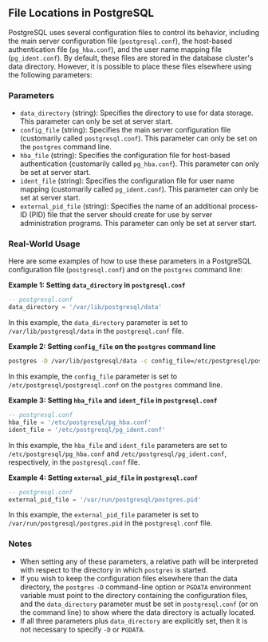 ## File Locations in PostgreSQL

PostgreSQL uses several configuration files to control its behavior, including the main server configuration file (`postgresql.conf`), the host-based authentication file (`pg_hba.conf`), and the user name mapping file (`pg_ident.conf`). By default, these files are stored in the database cluster's data directory. However, it is possible to place these files elsewhere using the following parameters:

### Parameters

- `data_directory` (string): Specifies the directory to use for data storage. This parameter can only be set at server start.
- `config_file` (string): Specifies the main server configuration file (customarily called `postgresql.conf`). This parameter can only be set on the `postgres` command line.
- `hba_file` (string): Specifies the configuration file for host-based authentication (customarily called `pg_hba.conf`). This parameter can only be set at server start.
- `ident_file` (string): Specifies the configuration file for user name mapping (customarily called `pg_ident.conf`). This parameter can only be set at server start.
- `external_pid_file` (string): Specifies the name of an additional process-ID (PID) file that the server should create for use by server administration programs. This parameter can only be set at server start.

### Real-World Usage

Here are some examples of how to use these parameters in a PostgreSQL configuration file (`postgresql.conf`) and on the `postgres` command line:

**Example 1: Setting `data_directory` in `postgresql.conf`**

```sql
-- postgresql.conf
data_directory = '/var/lib/postgresql/data'
```

In this example, the `data_directory` parameter is set to `/var/lib/postgresql/data` in the `postgresql.conf` file.

**Example 2: Setting `config_file` on the `postgres` command line**

```bash
postgres -D /var/lib/postgresql/data -c config_file=/etc/postgresql/postgresql.conf
```

In this example, the `config_file` parameter is set to `/etc/postgresql/postgresql.conf` on the `postgres` command line.

**Example 3: Setting `hba_file` and `ident_file` in `postgresql.conf`**

```sql
-- postgresql.conf
hba_file = '/etc/postgresql/pg_hba.conf'
ident_file = '/etc/postgresql/pg_ident.conf'
```

In this example, the `hba_file` and `ident_file` parameters are set to `/etc/postgresql/pg_hba.conf` and `/etc/postgresql/pg_ident.conf`, respectively, in the `postgresql.conf` file.

**Example 4: Setting `external_pid_file` in `postgresql.conf`**

```sql
-- postgresql.conf
external_pid_file = '/var/run/postgresql/postgres.pid'
```

In this example, the `external_pid_file` parameter is set to `/var/run/postgresql/postgres.pid` in the `postgresql.conf` file.

### Notes

- When setting any of these parameters, a relative path will be interpreted with respect to the directory in which `postgres` is started.
- If you wish to keep the configuration files elsewhere than the data directory, the `postgres` `-D` command-line option or `PGDATA` environment variable must point to the directory containing the configuration files, and the `data_directory` parameter must be set in `postgresql.conf` (or on the command line) to show where the data directory is actually located.
- If all three parameters plus `data_directory` are explicitly set, then it is not necessary to specify `-D` or `PGDATA`.
